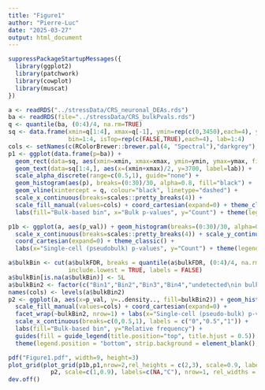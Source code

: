 ```yaml
---
title: "Figure1"
author: "Pierre-Luc"
date: "2025-03-27"
output: html_document
---
```


```r
suppressPackageStartupMessages({
  library(ggplot2)
  library(patchwork)
  library(cowplot)
  library(muscat)
})
```

```r
a <- readRDS("../stressData/CRS_neuronal_DEAs.rds")
ba <- readRDS(file="../stressData/CRS_bulkPvals.rds")
q <- quantile(ba, (0:4)/4, na.rm=TRUE)
sq <- data.frame(xmin=q[1:4], xmax=q[-1], ymin=rep(c(0,3450),each=4), ymax=3950,
                 bin=1:4, isTop=rep(c(FALSE,TRUE),each=4), lab=1:4)
cols <- setNames(c(RColorBrewer::brewer.pal(4, "Spectral"),"darkgrey"), 1:5)
p1 <- ggplot(data.frame(p=ba)) + 
  geom_rect(data=sq, aes(xmin=xmin, xmax=xmax, ymin=ymin, ymax=ymax, fill=factor(bin), alpha=isTop)) +
  geom_text(data=sq[1:4,], aes(x=(xmin+xmax)/2, y=3700, label=lab)) + 
  scale_alpha_discrete(range=c(0.5,1), guide="none") + 
  geom_histogram(aes(p), breaks=(0:30)/30, alpha=0.8, fill="black") +
  geom_vline(xintercept = q, colour="black", linetype="dashed") + 
  scale_x_continuous(breaks=scales::pretty_breaks(4)) + 
  scale_fill_manual(values=cols) + coord_cartesian(expand=0) + theme_classic() +
  labs(fill="Bulk-based bin", x="Bulk p-values", y="Count") + theme(legend.position = "none")

p1b <- ggplot(a, aes(p_val)) + geom_histogram(breaks=(0:30)/30, alpha=0.8, fill="black") +
  scale_x_continuous(breaks=scales::pretty_breaks(4)) + scale_y_continuous(breaks=scales::pretty_breaks(2)) + 
  coord_cartesian(expand=0) + theme_classic() +
  labs(x="Single-cell (pseudobulk) p-values", y="Count") + theme(legend.position = "none")

a$bulkBin <- cut(a$bulkFDR, breaks = quantile(a$bulkFDR, (0:4)/4, na.rm=TRUE),
                 include.lowest = TRUE, labels = FALSE)
a$bulkBin[is.na(a$bulkBin)] <- 5L
a$bulkBin2 <- factor(c("Bin1","Bin2","Bin3","Bin4","undetected\nin bulk"))[a$bulkBin]
names(cols) <- levels(a$bulkBin2)
p2 <- ggplot(a, aes(x=p_val, y=..density.., fill=bulkBin2)) + geom_histogram(breaks=(0:10)/10) + 
  scale_fill_manual(values=cols) + coord_cartesian(expand=0) + 
  facet_wrap(~bulkBin2, nrow=1) + labs(x="Single-cell (pseudo-bulk) p-values") + theme_classic() +
  scale_x_continuous(breaks=c(0,0.5,1), labels = c("0","0.5","1")) +
  labs(fill="Bulk-based bin", y="Relative frequency") + 
  guides(fill = guide_legend(title.position="top", title.hjust = 0.5)) +
  theme(legend.position = "bottom", strip.background = element_blank(), legend.box="horizontal")
```

```r
pdf("Figure1.pdf", width=9, height=3)
plot_grid(plot_grid(p1b,p1,nrow=2,rel_heights = c(2,3), scale=0.9, labels="AUTO"),
            p2, scale=c(1,0.9), labels=c(NA,"C"), nrow=1, rel_widths = c(2,3))
dev.off()
```
